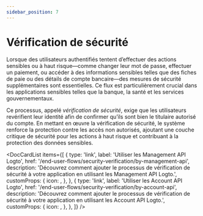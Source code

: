 ```yaml
---
sidebar_position: 7
---
```



# Vérification de sécurité

Lorsque des utilisateurs authentifiés tentent d’effectuer des actions sensibles ou à haut risque—comme changer leur mot de passe, effectuer un paiement, ou accéder à des informations sensibles telles que des fiches de paie ou des détails de compte bancaire—des mesures de sécurité supplémentaires sont essentielles. Ce flux est particulièrement crucial dans les applications sensibles telles que la banque, la santé et les services gouvernementaux.

Ce processus, appelé _vérification de sécurité_, exige que les utilisateurs revérifient leur identité afin de confirmer qu’ils sont bien le titulaire autorisé du compte. En mettant en œuvre la vérification de sécurité, le système renforce la protection contre les accès non autorisés, ajoutant une couche critique de sécurité pour les actions à haut risque et contribuant à la protection des données sensibles.

<DocCardList
  items={[
    {
      type: 'link',
      label: 'Utiliser les Management API Logto',
      href: '/end-user-flows/security-verification/by-management-api',
      description:
        'Découvrez comment ajouter le processus de vérification de sécurité à votre application en utilisant les Management API Logto.',
      customProps: {
        icon: <SecurityIcon />,
      },
    },
    {
      type: 'link',
      label: 'Utiliser les Account API Logto',
      href: '/end-user-flows/security-verification/by-account-api',
      description:
        'Découvrez comment ajouter le processus de vérification de sécurité à votre application en utilisant les Account API Logto.',
      customProps: {
        icon: <SecurityIcon />,
      },
    },
  ]}
/>
